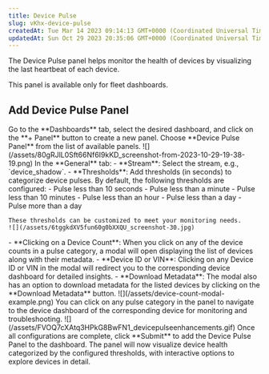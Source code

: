 ```yaml
---
title: Device Pulse
slug: vKhx-device-pulse
createdAt: Tue Mar 14 2023 09:14:13 GMT+0000 (Coordinated Universal Time)
updatedAt: Sun Oct 29 2023 20:35:06 GMT+0000 (Coordinated Universal Time)
---
```


The Device Pulse panel helps monitor the health of devices by visualizing the last heartbeat of each device.

<Note>
This panel is available only for fleet dashboards.
</Note>

## Add Device Pulse Panel

<Steps>
  <Step title="Navigate to Dashboards">
    Go to the **Dashboards** tab, select the desired dashboard, and click on the **+ Panel** button to create a new panel.
  </Step>
  <Step title="Select Device Pulse Panel">
    Choose **Device Pulse Panel** from the list of available panels.  
    ![](/assets/80gRJlL0Sft66Nf6I9kKD_screenshot-from-2023-10-29-19-38-19.png)
  </Step>
  <Step title="Configure General Settings">
    In the **General** tab:
    - **Stream**: Select the stream, e.g., `device_shadow`.
    - **Thresholds**: Add thresholds (in seconds) to categorize device pulses. By default, the following thresholds are configured:
      - Pulse less than 10 seconds
      - Pulse less than a minute
      - Pulse less than 10 minutes
      - Pulse less than an hour
      - Pulse less than a day
      - Pulse more than a day  

    These thresholds can be customized to meet your monitoring needs.  
    ![](/assets/6tggkdXV5fun60g0bXXQU_screenshot-30.jpg)
  </Step>
  <Step title="Device Count Interaction">
    - **Clicking on a Device Count**: When you click on any of the device counts in a pulse category, a modal will open displaying the list of devices along with their metadata.
    - **Device ID or VIN**: Clicking on any Device ID or VIN in the modal will redirect you to the corresponding device dashboard for detailed insights.
    - **Download Metadata**: The modal also has an option to download metadata for the listed devices by clicking on the **Download Metadata** button.  
    ![](/assets/device-count-modal-example.png)
  </Step>
  <Step title="Click to View Device Dashboard">
    You can click on any pulse category in the panel to navigate to the device dashboard of the corresponding device for monitoring and troubleshooting.  
    ![](/assets/FVOQ7cXAtq3HPkG8BwFN1_devicepulseenhancements.gif)
  </Step>
  <Step title="Submit the Panel">
    Once all configurations are complete, click **Submit** to add the Device Pulse Panel to the dashboard.  
    The panel will now visualize device health categorized by the configured thresholds, with interactive options to explore devices in detail.
  </Step>
</Steps>
